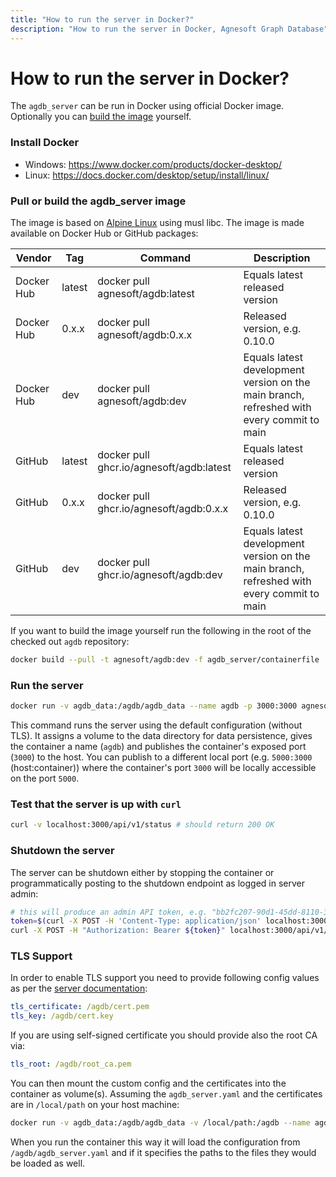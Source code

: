 ```yaml
---
title: "How to run the server in Docker?"
description: "How to run the server in Docker, Agnesoft Graph Database"
---
```



# How to run the server in Docker?

The `agdb_server` can be run in Docker using official Docker image. Optionally you can [build the image](https://github.com/agnesoft/agdb/blob/main/agdb_server/containerfile) yourself.

<Steps>

### Install Docker

- Windows: https://www.docker.com/products/docker-desktop/
- Linux: https://docs.docker.com/desktop/setup/install/linux/

### Pull or build the agdb_server image

The image is based on [Alpine Linux](https://alpinelinux.org/) using musl libc. The image is made available on Docker Hub or GitHub packages:

| Vendor     | Tag    | Command                                  | Description                                                                               |
| ---------- | ------ | ---------------------------------------- | ----------------------------------------------------------------------------------------- |
| Docker Hub | latest | docker pull agnesoft/agdb:latest         | Equals latest released version                                                            |
| Docker Hub | 0.x.x  | docker pull agnesoft/agdb:0.x.x          | Released version, e.g. 0.10.0                                                             |
| Docker Hub | dev    | docker pull agnesoft/agdb:dev            | Equals latest development version on the main branch, refreshed with every commit to main |
| GitHub     | latest | docker pull ghcr.io/agnesoft/agdb:latest | Equals latest released version                                                            |
| GitHub     | 0.x.x  | docker pull ghcr.io/agnesoft/agdb:0.x.x  | Released version, e.g. 0.10.0                                                             |
| GitHub     | dev    | docker pull ghcr.io/agnesoft/agdb:dev    | Equals latest development version on the main branch, refreshed with every commit to main |

If you want to build the image yourself run the following in the root of the checked out `agdb` repository:

```bash
docker build --pull -t agnesoft/agdb:dev -f agdb_server/containerfile .
```

### Run the server

```bash
docker run -v agdb_data:/agdb/agdb_data --name agdb -p 3000:3000 agnesoft/agdb:dev
```

This command runs the server using the default configuration (without TLS). It assigns a volume to the data directory for data persistence, gives the container a name (`agdb`) and publishes the container's exposed port (`3000`) to the host. You can publish to a different local port (e.g. `5000:3000` (host:container)) where the container's port `3000` will be locally accessible on the port `5000`.

### Test that the server is up with `curl`

```bash
curl -v localhost:3000/api/v1/status # should return 200 OK
```

### Shutdown the server

The server can be shutdown either by stopping the container or programmatically posting to the shutdown endpoint as logged in server admin:

```bash
# this will produce an admin API token, e.g. "bb2fc207-90d1-45dd-8110-3247c4753cd5"
token=$(curl -X POST -H 'Content-Type: application/json' localhost:3000/api/v1/user/login -d '{"username":"admin","password":"admin"}')
curl -X POST -H "Authorization: Bearer ${token}" localhost:3000/api/v1/admin/shutdown
```

### TLS Support

In order to enable TLS support you need to provide following config values as per the [server documentation](/docs/references/server):

```yaml
tls_certificate: /agdb/cert.pem
tls_key: /agdb/cert.key
```

If you are using self-signed certificate you should provide also the root CA via:

```yaml
tls_root: /agdb/root_ca.pem
```

You can then mount the custom config and the certificates into the container as volume(s). Assuming the `agdb_server.yaml` and the certificates are in `/local/path` on your host machine:

```bash
docker run -v agdb_data:/agdb/agdb_data -v /local/path:/agdb --name agdb -p 3000:3000 agnesoft/agdb:dev
```

When you run the container this way it will load the configuration from `/agdb/agdb_server.yaml` and if it specifies the paths to the files they would be loaded as well.

</Steps>
